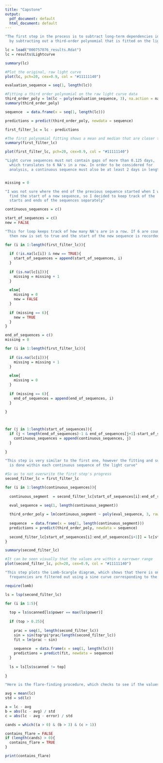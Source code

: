 ---
title: "Capstone"
output:
  pdf_document: default
  html_document: default
---

```{r}
"The first step in the process is to subtract long-term dependencies in light-curve data
  by subtracting out a third-order polynomial that is fitted on the light curve"

lc = load("000757076_results.Rdat") 
lc = results$Lightcurve

summary(lc)

#Plot the original, raw light curve
plot(lc, pch=20, cex=0.9, col = "#11111140")

evaluation_sequence = seq(1, length(lc)) 

#Fitting a third order polynomial on the raw light curve data
third_order_poly = lm(lc ~ poly(evaluation_sequence, 3), na.action = na.omit)
summary(third_order_poly)

sequence  = data.frame(x = seq(1, length(lc)))

predictions = predict(third_order_poly, newdata = sequence)

first_filter_lc = lc - predictions

#The first polynomial fitting shows a mean and median that are closer to 0
summary(first_filter_lc)

plot(first_filter_lc, pch=20, cex=0.9, col = "#11111140")
```

```{r}

"Light curve sequences must not contain gaps of more than 0.125 days, 
  which translates to 6 NA's in a row. In order to be considered for
  analysis, a continuous sequence must also be at least 2 days in length"


missing = 0

"I was not sure where the end of the previous sequence started when I would
  find the start of a new sequence, so I decided to keep track of the 
  starts and ends of the sequences separately"

continuous_sequences = c()

start_of_sequences = c()
new = FALSE

"This for loop keeps track of how many NA's are in a row. If 6 are counted,
  then new is set to true and the start of the new sequence is recorded"

for (i in 1:length(first_filter_lc)){
  
  if (!is.na(lc[i]) & new == TRUE){
    start_of_sequences = append(start_of_sequences, i)
  }
  
  if (is.na(lc[i])){
    missing = missing + 1
  }
  
  else{
    missing = 0
    new = FALSE
  }
  
  if (missing == 6){
    new = TRUE
  }
}

end_of_sequences = c()
missing = 0

for (i in 1:length(first_filter_lc)){
  
  if (is.na(lc[i])){
    missing = missing + 1
  }
  
  else{
    missing = 0
  }
  
  if (missing == 6){
    end_of_sequences = append(end_of_sequences, i)
  }
  
}



for (j in 1:length(start_of_sequences)){
  if (j < length(end_of_sequences)-1 & end_of_sequences[j+1]-start_of_sequences[j]>=96){
    continuous_sequences = append(continuous_sequences, j)
  }
  
}


```

```{r}

"This step is very similar to the first one, however the fitting and subtraction of the polynomial
  is done within each continuous sequence of the light curve"

#So as to not overwrite the first step's progress
second_filter_lc = first_filter_lc

for (i in 1:length(continuous_sequences)){
  
  continuous_segment  = second_filter_lc[start_of_sequences[i]:end_of_sequences[i+1]]

  eval_sequence = seq(1, length(continuous_segment))
  
  third_order_poly = lm(continuous_segment ~ poly(eval_sequence, 3, raw = TRUE))
  
  sequence  = data.frame(x = seq(1, length(continuous_segment)))
  predictions = predict(third_order_poly, newdata = sequence)
  
  second_filter_lc[start_of_sequences[i]:end_of_sequences[i+1]] = lc[start_of_sequences[i]:end_of_sequences[i+1]] - predictions
}

summary(second_filter_lc)

#It can be seen visually that the values are within a narrower range
plot(second_filter_lc, pch=20, cex=0.9, col = "#11111140")
```

```{r}

"This step plots the Lomb-Scargle diagram, which shows that there is one clear signal. The top
  frequencies are filtered out using a sine curve corresponding to the frequency"

require(lomb)

ls = lsp(second_filter_lc)

for (i in 1:5){
  
  top = ls$scanned[ls$power == max(ls$power)]
  
  if (top > 0.25){
    
    prac = seq(1, length(second_filter_lc))
    sin = sin(top*pi*prac/length(second_filter_lc))
    fit = lm(prac ~ sin)
    
    sequence  = data.frame(x = seq(1, length(lc)))
    predictions = predict(fit, newdata = sequence)
  }
  
  ls = ls[ls$scanned != top]
  
}

```

```{r}

"Here is the flare-finding procedure, which checks to see if the values follow the values set by Davenport"

avg = mean(lc)
std = sd(lc)

a = lc - avg
b = abs(lc - avg) / std
c = abs(lc - avg - error) / std

cands = which((a > 0) & (b > 3) & (c > 1))

contains_flare = FALSE
if (length(cands) > 0){
  contains_flare = TRUE
}

print(contains_flare)
```

